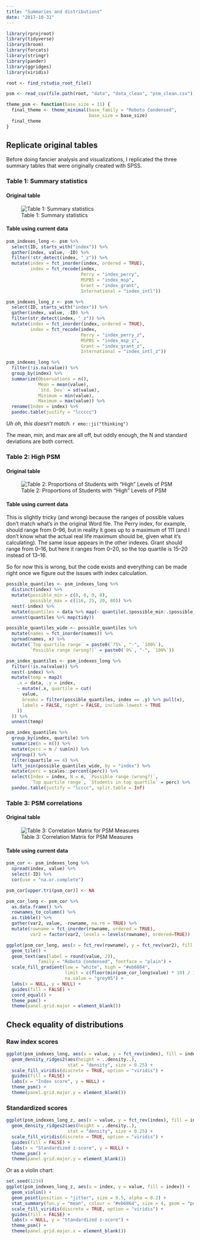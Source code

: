 ```yaml
---
title: "Summaries and distributions"
date: "2017-10-31"
---
```


```r
library(rprojroot)
library(tidyverse)
library(broom)
library(forcats)
library(stringr)
library(pander)
library(ggridges)
library(viridis)

root <- find_rstudio_root_file()

psm <- read_csv(file.path(root, "data", "data_clean", "psm_clean.csv"))

theme_psm <- function(base_size = 11) {
  final_theme <- theme_minimal(base_family = "Roboto Condensed", 
                               base_size = base_size)
  final_theme
}
```

## Replicate original tables

Before doing fancier analysis and visualizations, I replicated the three summary tables that were originally created with SPSS.

### Table 1: Summary statistics

#### Original table

<div class="row">
<div class="col-sm-12 col-md-8 col-md-offset-2">

![Table 1: Summary statistics](img/tbl1.png)

</div>
</div>

#### Table using current data

```r
psm_indexes_long <- psm %>%
  select(ID, starts_with("index")) %>%
  gather(index, value, -ID) %>%
  filter(!str_detect(index, "_z")) %>%
  mutate(index = fct_inorder(index, ordered = TRUE),
         index = fct_recode(index,
                            Perry = "index_perry",
                            MSPB5 = "index_msp",
                            Grant = "index_grant",
                            International = "index_intl"))

psm_indexes_long_z <- psm %>%
  select(ID, starts_with("index")) %>%
  gather(index, value, -ID) %>%
  filter(str_detect(index, "_z")) %>%
  mutate(index = fct_inorder(index, ordered = TRUE),
         index = fct_recode(index,
                            Perry = "index_perry_z",
                            MSPB5 = "index_msp_z",
                            Grant = "index_grant_z",
                            International = "index_intl_z"))

psm_indexes_long %>%
  filter(!is.na(value)) %>%
  group_by(index) %>%
  summarize(Observations = n(),
            Mean = mean(value),
            `Std. Dev` = sd(value),
            Minimum = min(value),
            Maximum = max(value)) %>%
  rename(Index = index) %>%
  pandoc.table(justify = "lccccc")
```

*Uh oh, this doesn't match.* `r emo::ji("thinking")` 

The mean, min, and max are all off, but oddly enough, the N and standard deviations are both correct. 

### Table 2: High PSM

#### Original table

<div class="row">
<div class="col-sm-12 col-md-8 col-md-offset-2">

![Table 2: Proportions of Students with "High" Levels of PSM](img/tbl2.png)

</div>
</div>

#### Table using current data

This is slightly tricky (and wrong) because the ranges of possible values don't match what's in the original Word file. The Perry index, for example, should range from 0–96, but in reality it goes up to a maximum of 111 (and I don't know what the actual real life maximum should be, given what it's calculating). The same issue appears in the other indexes. Grant should range from 0–16, but here it ranges from 0–20, so the top quartile is 15–20 instead of 13–16.

So for now this is wrong, but the code exists and everything can be made right once we figure out the issues with index calculation.

```r
possible_quantiles <- psm_indexes_long %>%
  distinct(index) %>%
  mutate(possible_min = c(0, 0, 0, 0),
         possible_max = c(116, 25, 20, 80)) %>%
  nest(-index) %>%
  mutate(quantiles = data %>% map(~ quantile(.$possible_min:.$possible_max))) %>%
  unnest(quantiles %>% map(tidy))

possible_quantiles_wide <- possible_quantiles %>% 
  mutate(names = fct_inorder(names)) %>% 
  spread(names, x) %>%
  mutate(`Top quartile range` = paste0(`75%`, "-", `100%`),
         `Possible range (wrong?)` = paste0(`0%`, "-", `100%`))

psm_index_quantiles <- psm_indexes_long %>%
  filter(!is.na(value)) %>%
  nest(-index) %>%
  mutate(temp = map2(
    .x = data, .y = index,
    ~ mutate(.x, quartile = cut(
      value,
      breaks = filter(possible_quantiles, index == .y) %>% pull(x),
      labels = FALSE, right = FALSE, include.lowest = TRUE
    ))
  )) %>%
  unnest(temp)

psm_index_quantiles %>%
  group_by(index, quartile) %>%
  summarize(n = n()) %>%
  mutate(perc = n / sum(n)) %>%
  ungroup() %>%
  filter(quartile == 4) %>%
  left_join(possible_quantiles_wide, by = "index") %>%
  mutate(perc = scales::percent(perc)) %>%
  select(Index = index, N = n, `Possible range (wrong?)`,
         `Top quartile range`, `Students in top quartile` = perc) %>%
  pandoc.table(justify = "lcccc", split.table = Inf)
```


### Table 3: PSM correlations

#### Original table

<div class="row">
<div class="col-sm-12 col-md-8 col-md-offset-2">

![Table 3: Correlation Matrix for PSM Measures](img/tbl3.png)

</div>
</div>

#### Table using current data

```r
psm_cor <- psm_indexes_long %>%
  spread(index, value) %>% 
  select(-ID) %>% 
  cor(use = "na.or.complete")

psm_cor[upper.tri(psm_cor)] <- NA

psm_cor_long <- psm_cor %>%
  as.data.frame() %>%
  rownames_to_column() %>%
  as.tibble() %>%
  gather(var2, value, -rowname, na.rm = TRUE) %>%
  mutate(rowname = fct_inorder(rowname, ordered = TRUE),
         var2 = factor(var2, levels = levels(rowname), ordered=TRUE))

ggplot(psm_cor_long, aes(x = fct_rev(rowname), y = fct_rev(var2), fill = value)) +
  geom_tile() +
  geom_text(aes(label = round(value, 2)),
            family = "Roboto Condensed", fontface = "plain") +
  scale_fill_gradient(low = "white", high = "#eb6864", 
                      limit = c(floor(min(psm_cor_long$value) * 10) / 10, 0.999),
                      na.value = "grey95") +
  labs(x = NULL, y = NULL) +
  guides(fill = FALSE) +
  coord_equal() +
  theme_psm() +
  theme(panel.grid.major = element_blank())
```


## Check equality of distributions

### Raw index scores

```r
ggplot(psm_indexes_long, aes(x = value, y = fct_rev(index), fill = index)) + 
  geom_density_ridges2(aes(height = ..density..),
                       stat = "density", size = 0.25) +
  scale_fill_viridis(discrete = TRUE, option = "viridis") +
  guides(fill = FALSE) +
  labs(x = "Index score", y = NULL) +
  theme_psm() + 
  theme(panel.grid.major.y = element_blank())
```

### Standardized scores

```r
ggplot(psm_indexes_long_z, aes(x = value, y = fct_rev(index), fill = index)) + 
  geom_density_ridges2(aes(height = ..density..),
                       stat = "density", size = 0.25) +
  scale_fill_viridis(discrete = TRUE, option = "viridis") +
  guides(fill = FALSE) +
  labs(x = "Standardized z-score", y = NULL) +
  theme_psm() + 
  theme(panel.grid.major.y = element_blank())
```

Or as a violin chart:

```r
set.seed(1234)
ggplot(psm_indexes_long_z, aes(x = index, y = value, fill = index)) +
  geom_violin() +
  geom_point(position = "jitter", size = 0.5, alpha = 0.2) +
  stat_summary(fun.y = "mean", colour = "#eb6864", size = 4, geom = "point") +
  scale_fill_viridis(discrete = TRUE, option = "viridis") + 
  guides(fill = FALSE) +
  labs(x = NULL, y = "Standardized z-score") +
  theme_psm() +
  theme(panel.grid.major.x = element_blank())
```

